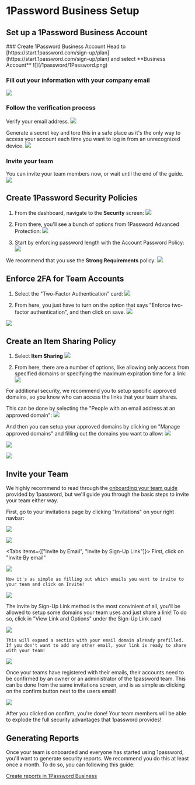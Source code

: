 
# 1Password Business Setup

## Set up a 1Password Business Account

<Steps>
### Create 1Password Business Account 
Head to [https://start.1password.com/sign-up/plan](https://start.1password.com/sign-up/plan) and select **Business Account**
![](/1password/1Password.png)

### Fill out your information with your company email

![](/1password/1Password-1.png)

### Follow the verification process

Verify your email address.
![](/1password/1Password-2.png)

Generate a secret key and tore this in a safe place as it's the only way to access your account each time you want to log in from an unrecognized device.
![](/1password/1Password-3.png)

### Invite your team

You can invite your team members now, or wait until the end of the guide.
![](/1password/1Password-4.png)

</Steps>

## Create 1Password Security Policies

1. From the dashboard, navigate to the **Security** screen:
   ![](/1password/1Password-5.png)

2. From there, you'll see a bunch of options from 1Password Advanced Protection:
   ![](/1password/1Password-6.png)

3. Start by enforcing password length with the Account Password Policy:
   ![](/1password/1Password-7.png)

We recommend that you use the **Strong Requirements** policy:
![](/1password/1Password-8.png)

## Enforce 2FA for Team Accounts

1. Select the "Two-Factor Authentication" card:
   ![](/1password/1Password-9.png)

2. From here, you just have to turn on the option that says "Enforce two-factor authentication", and then click on save.
   ![](/1password/1Password-10.png)

![](/1password/1Password-11.png)

## Create an Item Sharing Policy

1. Select **Item Sharing**
   ![](/1password/1Password-12.png)

2. From here, there are a number of options, like allowing only access from specified domains or specifying the maximum expiration time for a link:
   ![](/1password/1Password-13.png)

For additional security, we recommend you to setup specific approved domains, so you know who can access the links that your team shares.

This can be done by selecting the "People with an email address at an approved domain":
![](/1password/1Password-14.png)

And then you can setup your approved domains by clicking on "Manage approved domains" and filling out the domains you want to allow:
![](/1password/1Password-15.png)

![](/1password/1Password-16.png)

![](/1password/1Password-17.png)

## Invite your Team

We highly recommend to read through the [onboarding your team guide](https://blog.1password.com/rolling-out-1password-tips-for-onboarding-your-team/) provided by 1password, but we'll guide you through the basic steps to invite your team either way.

First, go to your invitations page by clicking "Invitations" on your right navbar:

![](/1password/1Password-18.png)

![](/1password/1Password-19.png)

<Tabs items={["Invite by Email", "Invite by Sign-Up Link"]}>
  <Tab>
    First, click on "Invite By email"

![](/1password/1Password-20.png)

    Now it's as simple as filling out which emails you want to invite to your team and click on Invite!

![](/1password/1Password-21.png)

  </Tab>
  <Tab>
    The invite by Sign-Up Link method is the most convinient of all, you'll be allowed to setup some domains your team uses and just share a link! To do so, click in "View Link and Options" under the Sign-Up Link card

![](/1password/1Password-22.png)

    This will expand a section with your email domain already prefilled. If you don't want to add any other email, your link is ready to share with your team!

![](/1password/1Password-23.png)

  </Tab>
</Tabs>

Once your teams have registered with their emails, their accounts need to be confirmed by an owner or an administrator of the 1password team. This can be done from the same invitations screen, and is as simple as clicking on the confirm button next to the users email!

![](/1password/1Password-24.png)

After you clicked on confirm, you're done! Your team members will be able to explode the full security advantages that 1password provides!

## Generating Reports

Once your team is onboarded and everyone has started using 1password, you'll want to generate security reports. We recommend you do this at least once a month. To do so, you can following this guide:

[Create reports in 1Password Business](https://support.1password.com/reports/)
